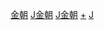 [[Category:滿洲歷史題材作品|金朝]]
[[Category:12世纪背景作品|J金朝]]
[[Category:13世纪背景作品|J金朝]]
[[Category:金朝|+]]
[[Category:中國朝代背景作品|J]]